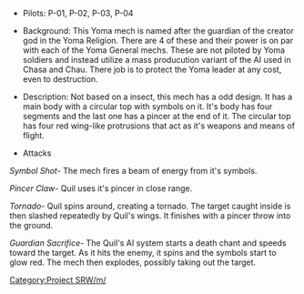 *Pilots: P-01, P-02, P-03, P-04

*Background: This Yoma mech is named after the guardian of the creator god in the Yoma Religion. There are 4 of these and their power is on par with each of the Yoma General mechs. These are not piloted by Yoma soldiers and instead utilize a mass producution variant of the AI used in Chasa and Chau. There job is to protect the Yoma leader at any cost, even to destruction.

*Description: Not based on a insect, this mech has a odd design. It has a main body with a circular top with symbols on it. It's body has four segments and the last one has a pincer at the end of it. The circular top has four red wing-like protrusions that act as it's weapons and means of flight. 

*Attacks

''Symbol Shot''- The mech fires a beam of energy from it's symbols.

''Pincer Claw''- Quil uses it's pincer in close range.

''Tornado''- Quil spins around, creating a tornado. The target caught inside is then slashed repeatedly by Quil's wings. It finishes with a pincer throw into the ground.

''Guardian Sacrifice''- The Quil's AI system starts a death chant and speeds toward the target. As it hits the enemy, it spins and the symbols start to glow red. The mech then explodes, possibly taking out the target.

[[Category:Project SRW/m/]]